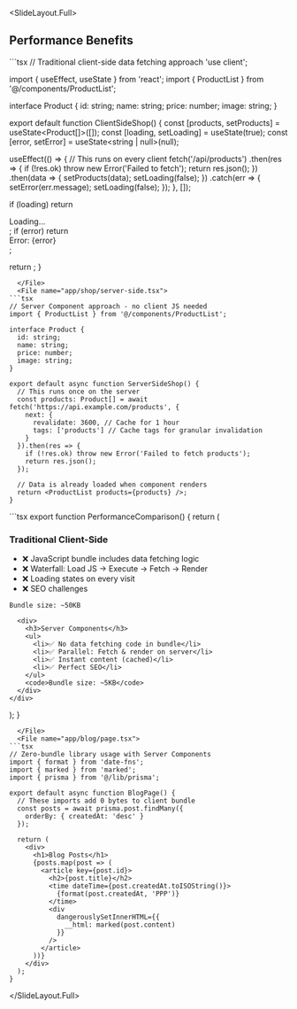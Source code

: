 
<SlideLayout.Full>
## Performance Benefits

<CodeDisplay>
  <File name="app/shop/client-side.tsx">
```tsx
// Traditional client-side data fetching approach
'use client';

import { useEffect, useState } from 'react';
import { ProductList } from '@/components/ProductList';

interface Product {
  id: string;
  name: string;
  price: number;
  image: string;
}

export default function ClientSideShop() {
  const [products, setProducts] = useState<Product[]>([]);
  const [loading, setLoading] = useState(true);
  const [error, setError] = useState<string | null>(null);

  useEffect(() => {
    // This runs on every client
    fetch('/api/products')
      .then(res => {
        if (!res.ok) throw new Error('Failed to fetch');
        return res.json();
      })
      .then(data => {
        setProducts(data);
        setLoading(false);
      })
      .catch(err => {
        setError(err.message);
        setLoading(false);
      });
  }, []);

  if (loading) return <div>Loading...</div>;
  if (error) return <div>Error: {error}</div>;

  return <ProductList products={products} />;
}
```
  </File>
  <File name="app/shop/server-side.tsx">
```tsx
// Server Component approach - no client JS needed
import { ProductList } from '@/components/ProductList';

interface Product {
  id: string;
  name: string;
  price: number;
  image: string;
}

export default async function ServerSideShop() {
  // This runs once on the server
  const products: Product[] = await fetch('https://api.example.com/products', {
    next: { 
      revalidate: 3600, // Cache for 1 hour
      tags: ['products'] // Cache tags for granular invalidation
    }
  }).then(res => {
    if (!res.ok) throw new Error('Failed to fetch products');
    return res.json();
  });

  // Data is already loaded when component renders
  return <ProductList products={products} />;
}
```
  </File>
  <File name="components/PerformanceComparison.tsx">
```tsx
export function PerformanceComparison() {
  return (
    <div style={{ display: 'grid', gridTemplateColumns: '1fr 1fr', gap: '40px' }}>
      <div>
        <h3>Traditional Client-Side</h3>
        <ul>
          <li>❌ JavaScript bundle includes data fetching logic</li>
          <li>❌ Waterfall: Load JS → Execute → Fetch → Render</li>
          <li>❌ Loading states on every visit</li>
          <li>❌ SEO challenges</li>
        </ul>
        <code>Bundle size: ~50KB</code>
      </div>
      
      <div>
        <h3>Server Components</h3>
        <ul>
          <li>✅ No data fetching code in bundle</li>
          <li>✅ Parallel: Fetch & render on server</li>
          <li>✅ Instant content (cached)</li>
          <li>✅ Perfect SEO</li>
        </ul>
        <code>Bundle size: ~5KB</code>
      </div>
    </div>
  );
}
```
  </File>
  <File name="app/blog/page.tsx">
```tsx
// Zero-bundle library usage with Server Components
import { format } from 'date-fns';
import { marked } from 'marked';
import { prisma } from '@/lib/prisma';

export default async function BlogPage() {
  // These imports add 0 bytes to client bundle
  const posts = await prisma.post.findMany({
    orderBy: { createdAt: 'desc' }
  });

  return (
    <div>
      <h1>Blog Posts</h1>
      {posts.map(post => (
        <article key={post.id}>
          <h2>{post.title}</h2>
          <time dateTime={post.createdAt.toISOString()}>
            {format(post.createdAt, 'PPP')}
          </time>
          <div 
            dangerouslySetInnerHTML={{ 
              __html: marked(post.content) 
            }} 
          />
        </article>
      ))}
    </div>
  );
}
```
  </File>
</CodeDisplay>

</SlideLayout.Full>